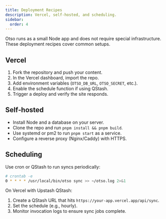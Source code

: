 ```yaml
---
title: Deployment Recipes
description: Vercel, self‑hosted, and scheduling.
sidebar:
  order: 4
---
```


Otso runs as a small Node app and does not require special infrastructure. These deployment recipes cover common setups.

## Vercel

1. Fork the repository and push your content.
2. In the Vercel dashboard, import the repo.
3. Add environment variables (`OTSO_DB_URL`, `OTSO_SECRET`, etc.).
4. Enable the schedule function if using QStash.
5. Trigger a deploy and verify the site responds.

## Self‑hosted

- Install Node and a database on your server.
- Clone the repo and run `pnpm install && pnpm build`.
- Use systemd or pm2 to run `pnpm start` as a service.
- Configure a reverse proxy (Nginx/Caddy) with HTTPS.

## Scheduling

Use cron or QStash to run syncs periodically:

```bash
# crontab -e
0 * * * * /usr/local/bin/otso sync >> ~/otso.log 2>&1
```

On Vercel with Upstash QStash:

1. Create a QStash URL that hits `https://your-app.vercel.app/api/sync`.
2. Set the schedule (e.g., hourly).
3. Monitor invocation logs to ensure sync jobs complete.
